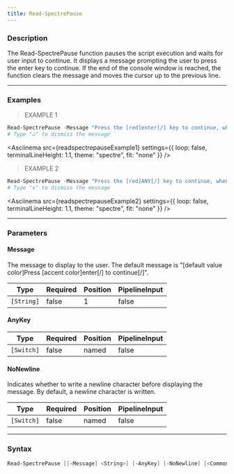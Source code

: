 ```yaml
---
title: Read-SpectrePause
---
```









### Description

The Read-SpectrePause function pauses the script execution and waits for user input to continue. It displays a message prompting the user to press the enter key to continue. If the end of the console window is reached, the function clears the message and moves the cursor up to the previous line.



---


### Examples
> EXAMPLE 1

```powershell
Read-SpectrePause -Message "Press the [red]enter[/] key to continue, when you press it this message will disappear..."
# Type "↲" to dismiss the message
```
<Asciinema
    src={readspectrepauseExample1}
    settings={{
        loop: false,
        terminalLineHeight: 1.1,
        theme: "spectre",
        fit: "none"
    }}
/>
> EXAMPLE 2

```powershell
Read-SpectrePause -Message "Press the [red]ANY[/] key to continue, when you press it this message will disappear..."
# Type "x" to dismiss the message
```
<Asciinema
    src={readspectrepauseExample2}
    settings={{
        loop: false,
        terminalLineHeight: 1.1,
        theme: "spectre",
        fit: "none"
    }}
/>


---


### Parameters
#### **Message**

The message to display to the user. The default message is "[default value color]Press [accent color]enter[/] to continue[/]".






|Type      |Required|Position|PipelineInput|
|----------|--------|--------|-------------|
|`[String]`|false   |1       |false        |



#### **AnyKey**




|Type      |Required|Position|PipelineInput|
|----------|--------|--------|-------------|
|`[Switch]`|false   |named   |false        |



#### **NoNewline**

Indicates whether to write a newline character before displaying the message. By default, a newline character is written.






|Type      |Required|Position|PipelineInput|
|----------|--------|--------|-------------|
|`[Switch]`|false   |named   |false        |





---


### Syntax
```powershell
Read-SpectrePause [[-Message] <String>] [-AnyKey] [-NoNewline] [<CommonParameters>]
```
